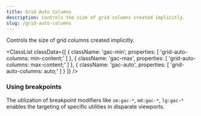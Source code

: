 ```yaml
---
title: Grid Auto Columns
description: Controls the size of grid columns created implicitly.
slug: /grid-auto-columns
---
```



Controls the size of grid columns created implicitly.

<ClassList
  classData={[
    {
        className: 'gac-min',
        properties: [
            'grid-auto-columns: min-content;'
        ]
    },
    {
        className: 'gac-max',
        properties: [
            'grid-auto-columns: max-content;'
        ]
    },
    {
        className: 'gac-auto',
        properties: [
            'grid-auto-columns: auto;'
        ]
    }
  ]}
/>

### Using breakpoints

The utilization of breakpoint modifiers like `sm:gac-*`, `md:gac-*`, `lg:gac-*` enables the targeting of specific utilities in disparate viewports.